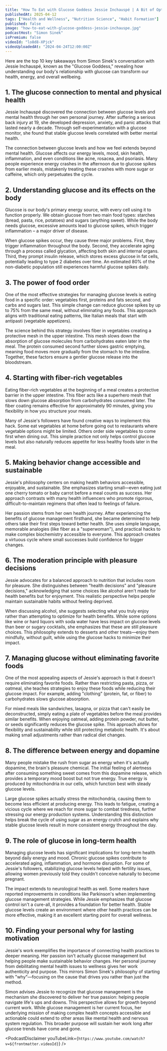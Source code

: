 ```yaml
---
title: "How To Eat with Glucose Goddess Jessie Inchauspé | A Bit of Optimism Podcast"
publishedAt: 2025-04-12
tags: ["Health and Wellness", "Nutrition Science", "Habit Formation"]
published: false
image: "how-to-eat-with-glucose-goddess-jessie-inchauspe.jpg"
podcastHost: "Simon Sinek"
isPremium: false
videoId: "lo8d8-XPjck"
videoUploadedAt: "2024-04-24T12:00:00Z"
---
```



<PodcastSummaryPageLayout frontmatter={frontmatter}>

Here are the top 10 key takeaways from Simon Sinek's conversation with Jessie Inchauspé, known as the "Glucose Goddess," revealing how understanding our body's relationship with glucose can transform our health, energy, and overall wellbeing.

## 1. The glucose connection to mental and physical health

Jessie Inchauspé discovered the connection between glucose levels and mental health through her own personal journey. After suffering a serious back injury at 19, she developed depression, anxiety, and panic attacks that lasted nearly a decade. Through self-experimentation with a glucose monitor, she found that stable glucose levels correlated with better mental health.

The connection between glucose levels and how we feel extends beyond mental health. Glucose affects our energy levels, mood, skin health, inflammation, and even conditions like acne, rosacea, and psoriasis. Many people experience energy crashes in the afternoon due to glucose spikes from earlier meals, mistakenly treating these crashes with more sugar or caffeine, which only perpetuates the cycle.

## 2. Understanding glucose and its effects on the body

Glucose is our body's primary energy source, with every cell using it to function properly. We obtain glucose from two main food types: starches (bread, pasta, rice, potatoes) and sugars (anything sweet). While the body needs glucose, excessive amounts lead to glucose spikes, which trigger inflammation – a major driver of disease.

When glucose spikes occur, they cause three major problems. First, they trigger inflammation throughout the body. Second, they accelerate aging through a process called glycation, affecting both skin and internal organs. Third, they prompt insulin release, which stores excess glucose in fat cells, potentially leading to type 2 diabetes over time. An estimated 80% of the non-diabetic population still experiences harmful glucose spikes daily.

## 3. The power of food order

One of the most effective strategies for managing glucose levels is eating food in a specific order: vegetables first, proteins and fats second, and carbs and sugars last. This simple change can reduce glucose spikes by up to 75% from the same meal, without eliminating any foods. This approach aligns with traditional eating patterns, like Italian meals that start with antipasti (vegetable appetizers).

The science behind this strategy involves fiber in vegetables creating a protective mesh in the upper intestine. This mesh slows down the absorption of glucose molecules from carbohydrates eaten later in the meal. The protein consumed second further slows gastric emptying, meaning food moves more gradually from the stomach to the intestine. Together, these factors ensure a gentler glucose release into the bloodstream.

## 4. Starting with fiber-rich vegetables

Eating fiber-rich vegetables at the beginning of a meal creates a protective barrier in the upper intestine. This fiber acts like a superhero mesh that slows down glucose absorption from carbohydrates consumed later. The fiber coating remains effective for approximately 90 minutes, giving you flexibility in how you structure your meals.

Many of Jessie's followers have found creative ways to implement this hack. Some eat vegetables at home before going out to restaurants where vegetable options might be limited. Others order side vegetables to come first when dining out. This simple practice not only helps control glucose levels but also naturally reduces appetite for less healthy foods later in the meal.

## 5. Making behavior change accessible and sustainable

Jessie's philosophy centers on making health behaviors accessible, enjoyable, and sustainable. She emphasizes starting small—even eating just one cherry tomato or baby carrot before a meal counts as success. Her approach contrasts with many health influencers who promote rigorous, difficult-to-maintain regimens that often lead to feelings of failure.

Her passion stems from her own health journey. After experiencing the benefits of glucose management firsthand, she became determined to help others take their first steps toward better health. She uses simple language, memorable analogies (like fiber as a "superwoman"), and practical hacks to make complex biochemistry accessible to everyone. This approach creates a virtuous cycle where small successes build confidence for bigger changes.

## 6. The moderation principle with pleasure decisions

Jessie advocates for a balanced approach to nutrition that includes room for pleasure. She distinguishes between "health decisions" and "pleasure decisions," acknowledging that some choices like alcohol aren't made for health benefits but for enjoyment. This realistic perspective helps people maintain sustainable habits without feeling deprived.

When discussing alcohol, she suggests selecting what you truly enjoy rather than attempting to optimize for health benefits. While some options like wine or hard liquors with soda water have less impact on glucose levels than beer or sugary cocktails, she emphasizes that these are still pleasure choices. This philosophy extends to desserts and other treats—enjoy them mindfully, without guilt, while using the glucose hacks to minimize their impact.

## 7. Managing glucose without eliminating favorite foods

One of the most appealing aspects of Jessie's approach is that it doesn't require eliminating favorite foods. Rather than restricting pasta, pizza, or oatmeal, she teaches strategies to enjoy these foods while reducing their glucose impact. For example, adding "clothing" (protein, fat, or fiber) to carbohydrates slows glucose absorption.

For mixed meals like sandwiches, lasagna, or pizza that can't easily be deconstructed, simply eating a plate of vegetables before the meal provides similar benefits. When enjoying oatmeal, adding protein powder, nut butter, or seeds significantly reduces the glucose spike. This approach allows for flexibility and sustainability while still protecting metabolic health. It's about making small adjustments rather than radical diet changes.

## 8. The difference between energy and dopamine

Many people mistake the rush from sugar as energy when it's actually dopamine, the brain's pleasure chemical. The initial feeling of alertness after consuming something sweet comes from this dopamine release, which provides a temporary mood boost but not true energy. True energy is produced by mitochondria in our cells, which function best with steady glucose levels.

Large glucose spikes actually stress the mitochondria, causing them to become less efficient at producing energy. This leads to fatigue, creating a vicious cycle where we reach for more sugar to combat tiredness, further stressing our energy production systems. Understanding this distinction helps break the cycle of using sugar as an energy crutch and explains why stable glucose levels result in more consistent energy throughout the day.

## 9. The role of glucose in long-term health

Managing glucose levels has significant implications for long-term health beyond daily energy and mood. Chronic glucose spikes contribute to accelerated aging, inflammation, and hormone disruption. For some of Jessie's followers, stabilizing glucose levels helped with fertility issues, allowing women previously told they couldn't conceive naturally to become pregnant.

The impact extends to neurological health as well. Some readers have reported improvements in conditions like Parkinson's when implementing glucose management strategies. While Jessie emphasizes that glucose control isn't a cure-all, it provides a foundation for better health. Stable glucose levels create an environment where other health practices can be more effective, making it an excellent starting point for overall wellness.

## 10. Finding your personal why for lasting motivation

Jessie's work exemplifies the importance of connecting health practices to deeper meaning. Her passion isn't actually glucose management but helping people make sustainable behavior changes. Her personal journey from debilitating mental health issues to wellness gives her work authenticity and purpose. This mirrors Simon Sinek's philosophy of starting with "why"—focusing on the cause that drives you rather than just the method.

Simon advises Jessie to recognize that glucose management is the mechanism she discovered to deliver her true passion: helping people navigate life's ups and downs. This perspective allows for growth beyond current work. While glucose management is her current focus, her underlying mission of making complex health concepts accessible and actionable could extend to other areas like mental health and nervous system regulation. This broader purpose will sustain her work long after glucose trends have come and gone.

<PodcastDisclaimer
  youTubeLink={`https://www.youtube.com/watch?v=${frontmatter.videoId}`}
/>

</PodcastSummaryPageLayout>

